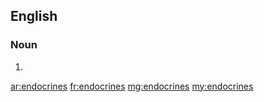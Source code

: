 ==English==

===Noun===
{{head|en}}

# {{plural of|endocrine}}

[[ar:endocrines]]
[[fr:endocrines]]
[[mg:endocrines]]
[[my:endocrines]]